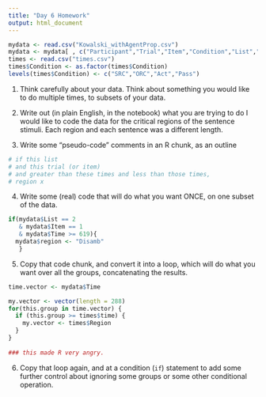 ```yaml
---
title: "Day 6 Homework"
output: html_document
---
```

```r
mydata <- read.csv("Kowalski_withAgentProp.csv")
mydata <- mydata[ , c("Participant","Trial","Item","Condition","List","Correct","Time","agentprop")]
times <- read.csv("times.csv")
times$Condition <- as.factor(times$Condition)
levels(times$Condition) <- c("SRC","ORC","Act","Pass")
```
1. Think carefully about your data.  Think about something you would like to do multiple times, to subsets of your data.  

2. Write out (in plain English, in the notebook) what you are trying to do
I would like to code the data for the critical regions of the sentence stimuli. Each region and each sentence was a different length.

3. Write some "pseudo-code" comments in an R chunk, as an outline
```r
# if this list 
# and this trial (or item) 
# and greater than these times and less than those times,
# region x
```
4. Write some (real) code that will do what you want ONCE, on one subset of the data.
```r
if(mydata$List == 2
   & mydata$Item == 1
   & mydata$Time >= 619){
  mydata$region <- "Disamb"
   }
``` 

5. Copy that code chunk, and convert it into a loop, which will do what you want over all the groups, concatenating the results.

```r
time.vector <- mydata$Time

my.vector <- vector(length = 288)
for(this.group in time.vector) {
  if (this.group >= times$time) {
    my.vector <- times$Region
  }
}
  
### this made R very angry. 

```

6. Copy that loop again, and at a condition (`if`) statement to add some further control about ignoring some groups or some other conditional operation.
